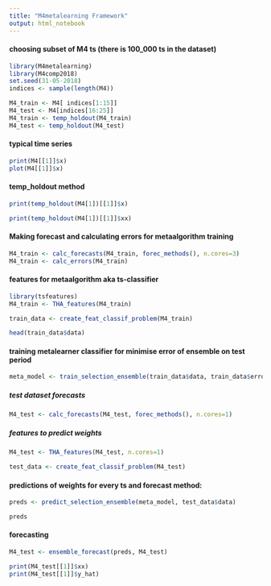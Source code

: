 ```yaml
---
title: "M4metalearning Framework"
output: html_notebook
---
```



#### choosing subset of M4 ts (there is 100_000 ts in the dataset)
```r
library(M4metalearning)
library(M4comp2018)
set.seed(31-05-2018)
indices <- sample(length(M4))

M4_train <- M4[ indices[1:15]]
M4_test <- M4[indices[16:25]]
M4_train <- temp_holdout(M4_train)
M4_test <- temp_holdout(M4_test)
```

#### typical time series

```r

print(M4[[1]]$x)
plot(M4[[1]]$x)
```

#### temp_holdout method

```r
print(temp_holdout(M4[1])[[1]]$x)
```


```r
print(temp_holdout(M4[1])[[1]]$xx)
```


#### Making forecast and calculating errors for metaalgorithm training

```r
M4_train <- calc_forecasts(M4_train, forec_methods(), n.cores=3)
M4_train <- calc_errors(M4_train)
```


#### features for metaalgorithm aka ts-classifier

```r
library(tsfeatures)
M4_train <- THA_features(M4_train)

```

```r
train_data <- create_feat_classif_problem(M4_train)
```
```r
head(train_data$data)
```

#### training metalearner classifier for minimise error of ensemble on test period

```r
meta_model <- train_selection_ensemble(train_data$data, train_data$errors)
```
##### test dataset forecasts
```r
M4_test <- calc_forecasts(M4_test, forec_methods(), n.cores=1)
```

##### features to predict weights
```r
M4_test <- THA_features(M4_test, n.cores=1)
```


```r
test_data <- create_feat_classif_problem(M4_test)
```

#### predictions of weights for every ts and forecast method:
```r
preds <- predict_selection_ensemble(meta_model, test_data$data)
```
```r
preds
```

#### forecasting
```r
M4_test <- ensemble_forecast(preds, M4_test)

```
```r
print(M4_test[[1]]$xx)
print(M4_test[[1]]$y_hat)
```


    